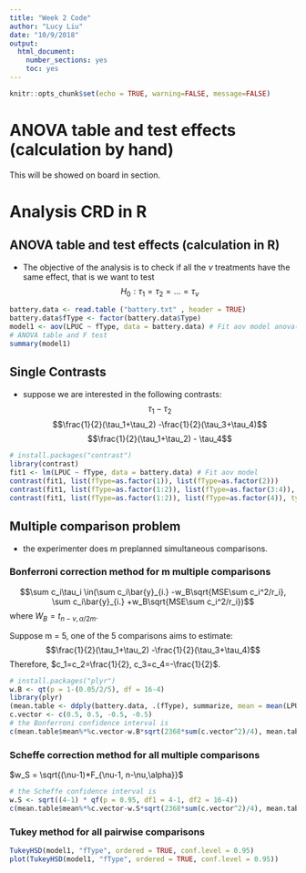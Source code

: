 ```yaml
---
title: "Week 2 Code"
author: "Lucy Liu"
date: "10/9/2018"
output: 
  html_document:
    number_sections: yes
    toc: yes
---
```


```r
knitr::opts_chunk$set(echo = TRUE, warning=FALSE, message=FALSE)
```

# ANOVA table and test effects (calculation by hand)

This will be showed on board in section.

# Analysis CRD in R

## ANOVA table and test effects (calculation in R)

* The objective of the analysis is to check if all the $\nu$ treatments have the same effect, that is we want to test
$$H_0: \tau_1= \tau_2= \ldots =\tau_\nu$$

```r
battery.data <- read.table ("battery.txt" , header = TRUE) 
battery.data$fType <- factor(battery.data$Type)
model1 <- aov(LPUC ~ fType, data = battery.data) # Fit aov model anova(model1) 
# ANOVA table and F test
summary(model1)
```

##  Single Contrasts

* suppose we are interested in the following contrasts:
$$\tau_1-\tau_2$$
$$\frac{1}{2}(\tau_1+\tau_2) -\frac{1}{2}(\tau_3+\tau_4)$$
$$\frac{1}{2}(\tau_1+\tau_2) - \tau_4$$
```r
# install.packages("contrast")
library(contrast)
fit1 <- lm(LPUC ~ fType, data = battery.data) # Fit aov model 
contrast(fit1, list(fType=as.factor(1)), list(fType=as.factor(2)))
contrast(fit1, list(fType=as.factor(1:2)), list(fType=as.factor(3:4)), type="average")
contrast(fit1, list(fType=as.factor(1:2)), list(fType=as.factor(4)), type="average")
```
## Multiple comparison problem

* the experimenter does m preplanned simultaneous comparisons.

### Bonferroni correction method for m multiple comparisons
$$\sum c_i\tau_i \in(\sum c_i\bar{y}_{i.} -w_B\sqrt{MSE\sum c_i^2/r_i}, \sum c_i\bar{y}_{i.} +w_B\sqrt{MSE\sum c_i^2/r_i})$$
where $W_B=t_{n-\nu,\alpha/2m}$.

 Suppose m = 5, one of the 5 comparisons aims to estimate:
 $$\frac{1}{2}(\tau_1+\tau_2) -\frac{1}{2}(\tau_3+\tau_4)$$
 Therefore, $c_1=c_2=\frac{1}{2}, c_3=c_4=-\frac{1}{2}$.
```r
# install.packages("plyr")
w.B <- qt(p = 1-(0.05/2/5), df = 16-4)
library(plyr)
(mean.table <- ddply(battery.data, .(fType), summarize, mean = mean(LPUC)))
c.vector <- c(0.5, 0.5, -0.5, -0.5)
# the Bonferroni confidence interval is 
c(mean.table$mean%*%c.vector-w.B*sqrt(2368*sum(c.vector^2)/4), mean.table$mean%*%c.vector+w.B*sqrt(2368*sum(c.vector^2)/4))
```

### Scheffe correction method for all multiple comparisons
$w_S = \sqrt{(\nu-1)*F_{\nu-1, n-\nu,\alpha}}$
```r
# the Scheffe confidence interval is 
w.S <- sqrt((4-1) * qf(p = 0.95, df1 = 4-1, df2 = 16-4))
c(mean.table$mean%*%c.vector-w.S*sqrt(2368*sum(c.vector^2)/4), mean.table$mean%*%c.vector+w.S*sqrt(2368*sum(c.vector^2)/4))
```
### Tukey method for all pairwise comparisons
```r
TukeyHSD(model1, "fType", ordered = TRUE, conf.level = 0.95)
plot(TukeyHSD(model1, "fType", ordered = TRUE, conf.level = 0.95))
```

